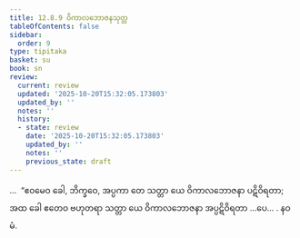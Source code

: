 ```yaml
---
title: 12.8.9 ဝိကာလဘောဇနသုတ္တ
tableOfContents: false
sidebar:
  order: 9
type: tipitaka
basket: su
book: sn
review:
  current: review
  updated: '2025-10-20T15:32:05.173803'
  updated_by: ''
  notes: ''
  history:
  - state: review
    date: '2025-10-20T15:32:05.173803'
    updated_by: ''
    notes: ''
    previous_state: draft
---
```



<DynamicBreadcrumb />


<ReviewStatus review={frontmatter.review} showDetails={true} />

<HypothesisAnnotation frontmatter={frontmatter} />

<Division number="1149" book="sn" e="ch" v="18" p="451">

<Paragraph number="2475" book="sn">
…  “ဧဝမေဝ ခေါ, ဘိက္ခဝေ, အပ္ပကာ တေ သတ္တာ ယေ ဝိကာလဘောဇနာ ပဋိဝိရတာ; အထ ခေါ ဧတေဝ ဗဟုတရာ သတ္တာ ယေ ဝိကာလဘောဇနာ အပ္ပဋိဝိရတာ …ပေ… .

</Paragraph>
</Division>

<Paragraph number="2476" type="center" book="sn">
နဝမံ.
</Paragraph>